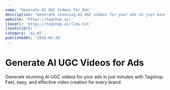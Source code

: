 ```yaml
---
name: 'Generate AI UGC Videos for Ads'
description: 'Generate stunning AI UGC videos for your ads in just minutes with Tagshop. Fast, easy, and effective video creation for every brand.'
website: 'https://tagshop.ai/'
llmsUrl: 'https://tagshop.ai/llms.txt'
llmsFullUrl: ''
category: 'ai-ml'
publishedAt: '2025-05-20'
---
```


# Generate AI UGC Videos for Ads

Generate stunning AI UGC videos for your ads in just minutes with Tagshop. Fast, easy, and effective video creation for every brand.
